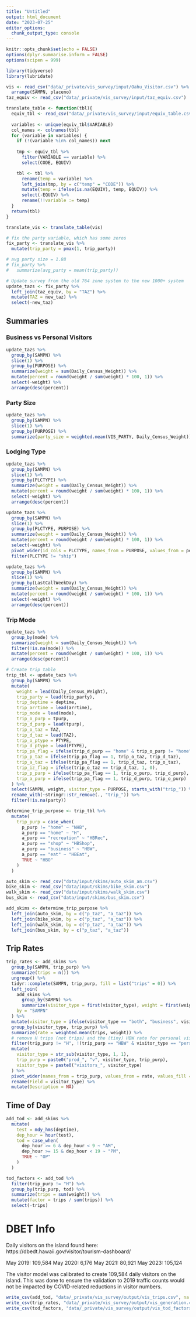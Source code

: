 ```yaml
---
title: "Untitled"
output: html_document
date: "2023-07-25"
editor_options: 
  chunk_output_type: console
---
```

```r
knitr::opts_chunk$set(echo = FALSE)
options(dplyr.summarise.inform = FALSE)
options(scipen = 999)

library(tidyverse)
library(lubridate)
```

```r
vis <- read_csv("data/_private/vis_survey/input/Oahu_Visitor.csv") %>%
  arrange(SAMPN, placeno)
taz_equiv <- read_csv("data/_private/vis_survey/input/taz_equiv.csv")
```

```r
translate_table <- function(tbl){
  equiv_tbl <- read_csv("data/_private/vis_survey/input/equiv_table.csv")
  
  variables <- unique(equiv_tbl$VARIABLE)
  col_names <- colnames(tbl)
  for (variable in variables) {
    if (!(variable %in% col_names)) next
    
    tmp <- equiv_tbl %>%
      filter(VARIABLE == variable) %>%
      select(CODE, EQUIV)

    tbl <- tbl %>%
      rename(temp = variable) %>%
      left_join(tmp, by = c("temp" = "CODE")) %>%
      mutate(temp = ifelse(is.na(EQUIV), temp, EQUIV)) %>%
      select(-EQUIV) %>%
      rename(!!variable := temp)
  }
  return(tbl)
}
```

```r
translate_vis <- translate_table(vis)
```

```r
# fix the party variable, which has some zeros
fix_party <- translate_vis %>%
  mutate(trip_party = pmax(1, trip_party))

# avg party size = 1.88
# fix_party %>%
#   summarize(avg_party = mean(trip_party))

# Update survey from the old 764 zone system to the new 1000+ system
update_tazs <- fix_party %>%
  left_join(taz_equiv, by = "TAZ") %>%
  mutate(TAZ = new_taz) %>%
  select(-new_taz)
```

## Summaries

### Business vs Personal Visitors

```r
update_tazs %>%
  group_by(SAMPN) %>%
  slice(1) %>%
  group_by(PURPOSE) %>%
  summarize(weight = sum(Daily_Census_Weight)) %>%
  mutate(percent = round(weight / sum(weight) * 100, 1)) %>%
  select(-weight) %>%
  arrange(desc(percent))
```

### Party Size

```r
update_tazs %>%
  group_by(SAMPN) %>%
  slice(1) %>%
  group_by(PURPOSE) %>%
  summarize(party_size = weighted.mean(VIS_PARTY, Daily_Census_Weight))
```


### Lodging Type

```r
update_tazs %>%
  group_by(SAMPN) %>%
  slice(1) %>%
  group_by(PLCTYPE) %>%
  summarize(weight = sum(Daily_Census_Weight)) %>%
  mutate(percent = round(weight / sum(weight) * 100, 1)) %>%
  select(-weight) %>%
  arrange(desc(percent))
```

```r
update_tazs %>%
  group_by(SAMPN) %>%
  slice(1) %>%
  group_by(PLCTYPE, PURPOSE) %>%
  summarize(weight = sum(Daily_Census_Weight)) %>%
  mutate(percent = round(weight / sum(weight) * 100, 1)) %>%
  select(-weight) %>%
  pivot_wider(id_cols = PLCTYPE, names_from = PURPOSE, values_from = percent) %>%
  filter(PLCTYPE != "ship")
```

```r
update_tazs %>%
  group_by(SAMPN) %>%
  slice(1) %>%
  group_by(LastCallWeekDay) %>%
  summarize(weight = sum(Daily_Census_Weight)) %>%
  mutate(percent = round(weight / sum(weight) * 100, 1)) %>%
  select(-weight) %>%
  arrange(desc(percent))
```

### Trip Mode

```r
update_tazs %>%
  group_by(mode) %>%
  summarize(weight = sum(Daily_Census_Weight)) %>%
  filter(!is.na(mode)) %>%
  mutate(percent = round(weight / sum(weight) * 100, 1)) %>%
  arrange(desc(percent))
```

```r
# Create trip table
trip_tbl <- update_tazs %>%
  group_by(SAMPN) %>%
  mutate(
    weight = lead(Daily_Census_Weight),
    trip_party = lead(trip_party),
    trip_deptime = deptime,
    trip_arrtime = lead(arrtime),
    trip_mode = lead(mode),
    trip_o_purp = tpurp,
    trip_d_purp = lead(tpurp),
    trip_o_taz = TAZ,
    trip_d_taz = lead(TAZ),
    trip_o_ptype = PTYPE,
    trip_d_ptype = lead(PTYPE),
    trip_pa_flag = ifelse(trip_d_purp == "home" & trip_o_purp != "home", 0, 1),
    trip_p_taz = ifelse(trip_pa_flag == 1, trip_o_taz, trip_d_taz),
    trip_a_taz = ifelse(trip_pa_flag == 1, trip_d_taz, trip_o_taz),
    trip_iz_flag = ifelse(trip_o_taz == trip_d_taz, 1, 0),
    trip_p_purp = ifelse(trip_pa_flag == 1, trip_o_purp, trip_d_purp),
    trip_a_purp = ifelse(trip_pa_flag == 1, trip_d_purp, trip_o_purp)
  ) %>%
  select(SAMPN, weight, visitor_type = PURPOSE, starts_with("trip_")) %>%
  rename_with(~stringr::str_remove(., "trip_")) %>%
  filter(!is.na(party))

determine_trip_purpose <- trip_tbl %>%
  mutate(
    trip_purp = case_when(
      p_purp != "home" ~ "NHB",
      a_purp == "home" ~ "H",
      a_purp == "recreation" ~ "HBRec",
      a_purp == "shop" ~ "HBShop",
      a_purp == "business" ~ "HBW",
      a_purp == "eat" ~ "HBEat",
      TRUE ~ "HBO"
    )
  )
```

```r
auto_skim <- read_csv("data/input/skims/auto_skim_am.csv")
bike_skim <- read_csv("data/input/skims/bike_skim.csv")
walk_skim <- read_csv("data/input/skims/walk_skim.csv")
bus_skim <- read_csv("data/input/skims/bus_skim.csv")
```

```r
add_skims <- determine_trip_purpose %>%
  left_join(auto_skim, by = c("p_taz", "a_taz")) %>%
  left_join(bike_skim, by = c("p_taz", "a_taz")) %>%
  left_join(walk_skim, by = c("p_taz", "a_taz")) %>%
  left_join(bus_skim, by = c("p_taz", "a_taz"))
```

## Trip Rates

```r
trip_rates <- add_skims %>%
  group_by(SAMPN, trip_purp) %>%
  summarize(trips = n()) %>%
  ungroup() %>%
  tidyr::complete(SAMPN, trip_purp, fill = list("trips" = 0)) %>%
  left_join(
    add_skims %>%
      group_by(SAMPN) %>%
      summarize(visitor_type = first(visitor_type), weight = first(weight)),
    by = "SAMPN"
  ) %>%
  mutate(visitor_type = ifelse(visitor_type == "both", "business", visitor_type)) %>%
  group_by(visitor_type, trip_purp) %>%
  summarize(rate = weighted.mean(trips, weight)) %>%
  # remove H trips (not trips) and the (tiny) HBW rate for personal visitors
  filter(trip_purp != "H", !(trip_purp == "HBW" & visitor_type == "personal")) %>%
  mutate(
    visitor_type = str_sub(visitor_type, 1, 1),
    trip_purp = paste0("prod_", "v", visitor_type, trip_purp),
    visitor_type = paste0("visitors_", visitor_type)
  ) %>%
  pivot_wider(names_from = trip_purp, values_from = rate, values_fill = 0) %>%
  rename(Field = visitor_type) %>%
  mutate(Description = NA)
```

## Time of Day

```r
add_tod <- add_skims %>%
  mutate(
    test = mdy_hms(deptime),
    dep_hour = hour(test),
    tod = case_when(
      dep_hour >= 6 & dep_hour < 9 ~ "AM",
      dep_hour >= 15 & dep_hour < 19 ~ "PM",
      TRUE ~ "OP"
    )
  )

tod_factors <- add_tod %>%
  filter(trip_purp != "H") %>%
  group_by(trip_purp, tod) %>%
  summarize(trips = sum(weight)) %>%
  mutate(factor = trips / sum(trips)) %>%
  select(-trips)
```


# DBET Info

Daily visitors on the island found here:
https://dbedt.hawaii.gov/visitor/tourism-dashboard/

May 2019: 109,584
May 2020: 6,176
May 2021: 80,921
May 2023: 105,124

The visitor model was calibrated to create 109,584 daily visitors on the island.
This was done to ensure the validation to 2019 traffic counts would not be
impacted by COVID-related reductions in visitor numbers.

```r
write_csv(add_tod, "data/_private/vis_survey/output/vis_trips.csv", na = "")
write_csv(trip_rates, "data/_private/vis_survey/output/vis_generation.csv", na = "")
write_csv(tod_factors, "data/_private/vis_survey/output/vis_tod_factors.csv", na = "")
```

